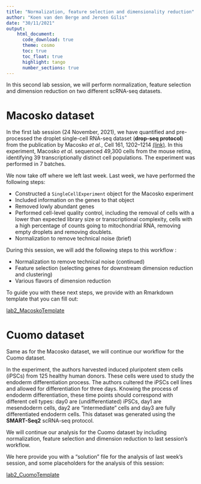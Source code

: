 ```yaml
---
title: "Normalization, feature selection and dimensionality reduction"
author: "Koen van den Berge and Jeroen Gilis"
date: "30/11/2021"
output:
    html_document:
      code_download: true    
      theme: cosmo
      toc: true
      toc_float: true
      highlight: tango
      number_sections: true
---
```


In this second lab session, we will perform normalization, feature selection and 
dimension reduction on two different scRNA-seq datasets.

# Macosko dataset

In the first lab session (24 November, 2021), we have quantified and 
pre-processed the droplet single-cell RNA-seq dataset (**drop-seq protocol**) 
from the publication by Macosko *et al.*, Cell 161, 1202–1214
[(link)](https://doi.org/10.1016/j.cell.2015.05.002). In this experiment, 
Macosko *et al.* sequenced 49,300 cells from the mouse retina, identifying 
39 transcriptionally distinct cell populations. The experiment was performed in
7 batches.

We now take off where we left last week. Last week, we have performed the 
following steps:

 - Constructed a `SingleCellExperiment` object for the Macosko experiment
 - Included information on the genes to that object
 - Removed lowly abundant genes
 - Performed cell-level quality control, including the removal of cells with
 a lower than expected library size or transcriptional complexity, cells with
 a high percentage of counts going to mitochondrial RNA, removing empty droplets
 and removing doublets.
 - Normalization to remove technical noise (brief)
 
 During this session, we will add the following steps to this workflow :
 
 - Normalization to remove technical noise (continued)
 - Feature selection (selecting genes for downstream dimension reduction and
 clustering)
 - Various flavors of dimension reduction
 
To guide you with these next steps, we provide with an Rmarkdown template
that you can fill out:

[lab2_MacoskoTemplate](./lab2_MacoskoWorkflow_template.html)


# Cuomo dataset

Same as for the Macosko dataset, we will continue our workflow for the Cuomo
dataset. 

In the experiment, the authors harvested induced pluripotent stem cells (iPSCs)
from 125 healthy human donors. These cells were used to study the endoderm 
differentiation process. The authors cultered the iPSCs cell lines and allowed 
for differentiation for three days. Knowing the process of endoderm 
differentiation, these time points should correspond with different cell types: 
day0 are (undifferentiated) iPSCs, day1 are mesendoderm cells, day2
are "intermediate" cells and day3 are fully differentiated endoderm cells.
This dataset was generated using the **SMART-Seq2** scRNA-seq protocol.

We will continue our analysis for the Cuomo dataset by including normalization,
feature selection and dimension reduction to last session's workflow. 

We here provide you with a "solution" file for the analysis of last week's 
session, and some placeholders for the analysis of this session:

[lab2_CuomoTemplate](./lab2_CuomoWorkflow_template.html)







